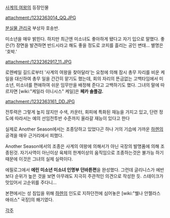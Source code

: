 [[사계의 여왕]]의 등장인물

attachment:/1232363014_QQ.JPG

[[분실물 관리국]] 부상자 호송반.

미소년을 매우 밝힌다. 하지만 최근엔 미소녀도 좋아하게 됐다고 자기 입으로 말했다. 좋은(?) 장면을 발견하면 반드시라고 해도 좋을 정도로 코피를 흘리는 공인 변태...
별명은 '호박.'

attachment:/1232362917_11.JPG

로렌베일 길드로부터 '사계의 여왕을 찾아달라'는 요청에 의해 잠시 총무 자리를 비운 케일을 대신하여 총무 일을 간간히 맡기도 했는데, 회의 자리의 뜬금없는 고백타임에서 미소년, 미소녀를 편애하여 쉬운 임무만을 배정해 준다고 고백하기도 했다.
그녀의 말에 따르자면 [wiki:"케일라 이니시스" 케일]은 '''페카 솔플감.'''

attachment:/1232363161_DD.JPG

전투력은 그렇게 높지 않지만 수색, 카운터, 회피에 특화된 재능을 가지고 있고, 단련 정도에 따라서는 예의 선임전투반 수준까지 올라갈 재능이 있다고 한다

실제로 Another Season에서는 조종당하고 있었다곤 하나 거의 기습에 가까운 [[하렌]]의 공격을 매우 근거리에서 피했다.

Another Season에서의 조종은 사계의 여왕에 의해서가 아닌 국장의 발명품에 의해 조종된것. 자기사역이 아닌이상 육체의 한계이상의 움직임으로 조종하는것은 불가능 하기 때문에 이것은 그녀의 실제 실력이다.

에필로그에서 '''에린 미소년 미소녀 인명부 던바튼편'''을 완성했다. 그런데 글리니스가 에반보다 순위가 높은 것을 보면 아무래도 지극히 주관적인 의견으로 작성한 듯. 스테이크가 맛있어서 고순위를 주다니...

본편에서는 성 침입을 위해 [[하렌]]의 인도로 지하던전에 심어놓은 [wiki:"웰나 안젤라스 애쉬스" 국장]의 쐐기였다.

[[각주]]
